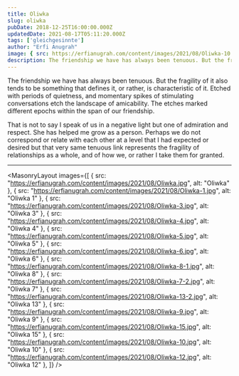 ```yaml
---
title: Oliwka
slug: oliwka
pubDate: 2018-12-25T16:00:00.000Z
updatedDate: 2021-08-17T05:11:20.000Z
tags: ['gleichgesinnte']
author: "Erfi Anugrah"
image: { src: https://erfianugrah.com/content/images/2021/08/Oliwka-10.jpg, alt: oliwka_10 }
description: The friendship we have has always been tenuous. But the fragility of it also tends to be something that defines it, or rather, is characteristic of it.
---
```


The friendship we have has always been tenuous. But the fragility of it also tends to be something that defines it, or rather, is characteristic of it. Etched with periods of quietness, and momentary spikes of stimulating conversations etch the landscape of amicability. The etches marked different epochs within the span of our friendship.

That is not to say I speak of us in a negative light but one of admiration and respect. She has helped me grow as a person. Perhaps we do not correspond or relate with each other at a level that I had expected or desired but that very same tenuous link represents the fragility of relationships as a whole, and of how we, or rather I take them for granted.

---

<MasonryLayout images={[
    { src: "https://erfianugrah.com/content/images/2021/08/Oliwka.jpg", alt: "Oliwka" },
    { src: "https://erfianugrah.com/content/images/2021/08/Oliwka-1.jpg", alt: "Oliwka 1" },
    { src: "https://erfianugrah.com/content/images/2021/08/Oliwka-3.jpg", alt: "Oliwka 3" },
    { src: "https://erfianugrah.com/content/images/2021/08/Oliwka-4.jpg", alt: "Oliwka 4" },
    { src: "https://erfianugrah.com/content/images/2021/08/Oliwka-5.jpg", alt: "Oliwka 5" },
    { src: "https://erfianugrah.com/content/images/2021/08/Oliwka-6.jpg", alt: "Oliwka 6" },
    { src: "https://erfianugrah.com/content/images/2021/08/Oliwka-8-1.jpg", alt: "Oliwka 8" },
    { src: "https://erfianugrah.com/content/images/2021/08/Oliwka-7-2.jpg", alt: "Oliwka 7" },
    { src: "https://erfianugrah.com/content/images/2021/08/Oliwka-13-2.jpg", alt: "Oliwka 13" },
    { src: "https://erfianugrah.com/content/images/2021/08/Oliwka-9.jpg", alt: "Oliwka 9" },
    { src: "https://erfianugrah.com/content/images/2021/08/Oliwka-15.jpg", alt: "Oliwka 15" },
    { src: "https://erfianugrah.com/content/images/2021/08/Oliwka-10.jpg", alt: "Oliwka 10" },
    { src: "https://erfianugrah.com/content/images/2021/08/Oliwka-12.jpg", alt: "Oliwka 12" },
]} />